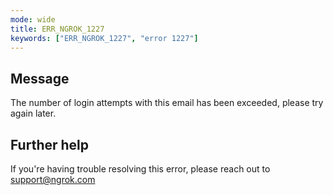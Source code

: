 ```yaml
---
mode: wide
title: ERR_NGROK_1227
keywords: ["ERR_NGROK_1227", "error 1227"]
---
```


## Message

The number of login attempts with this email has been exceeded, please try again later.

## Further help

If you're having trouble resolving this error, please reach out to [support@ngrok.com](mailto:support@ngrok.com?subject=Help%20with%20ERR_NGROK_1227)
